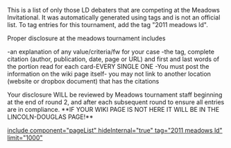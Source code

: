 This is a list of only those LD debaters that are competing at the Meadows Invitational. It was automatically generated using tags and is not an official list. To tag entries for this tournament, add the tag "2011 meadows ld".

Proper disclosure at the meadows tournament includes

-an explanation of any value/criteria/fw for your case
-the tag, complete citation (author, publication, date, page or URL) and first and last words of the portion read for each card-EVERY SINGLE ONE
-You must post the information on the wiki page itself- you may not link to another location (website or dropbox document) that has the citations

Your disclosure WILL be reviewed by Meadows tournament staff beginning at the end of round 2, and after each subsequent round to ensure all entries are in compliance. **IF YOUR WIKI PAGE IS NOT HERE IT WILL BE IN THE LINCOLN-DOUGLAS PAGE!**

[[include component="pageList" hideInternal="true" tag="2011 meadows ld" limit="1000"]]